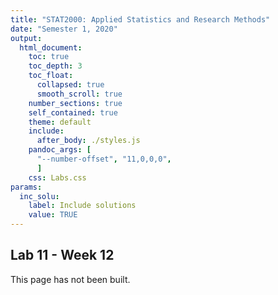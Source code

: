 ```yaml
---
title: "STAT2000: Applied Statistics and Research Methods"
date: "Semester 1, 2020"
output: 
  html_document: 
    toc: true
    toc_depth: 3
    toc_float:
      collapsed: true
      smooth_scroll: true
    number_sections: true
    self_contained: true
    theme: default
    include:
      after_body: ./styles.js
    pandoc_args: [
      "--number-offset", "11,0,0,0",
      ]
    css: Labs.css
params:
  inc_solu:
    label: Include solutions
    value: TRUE
---
```


## Lab 11 - Week 12 {-}

This page has not been built. 
